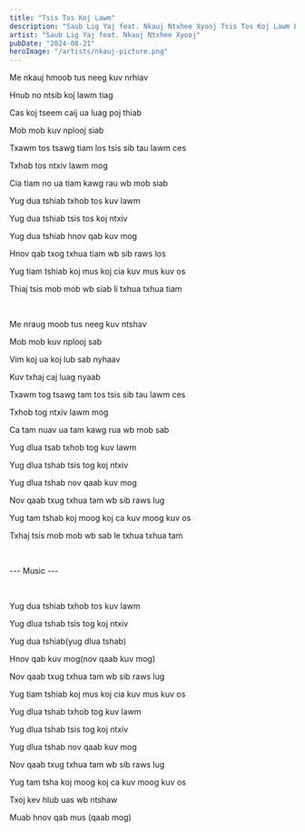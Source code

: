 ```yaml
---
title: "Tsis Tos Koj Lawm"
description: "Saub Lig Yaj feat. Nkauj Ntxhee Xyooj Tsis Tos Koj Lawm Lyrics"
artist: "Saub Lig Yaj feat. Nkauj Ntxhee Xyooj"
pubDate: "2024-08-21"
heroImage: "/artists/nkauj-picture.png"
---
```


Me nkauj hmoob tus neeg kuv nrhiav

Hnub no ntsib koj lawm tiag

Cas koj tseem caij ua luag poj thiab

Mob mob kuv nplooj siab

Txawm tos tsawg tiam los tsis sib tau lawm ces

Txhob tos ntxiv lawm mog

Cia tiam no ua tiam kawg rau wb mob siab

Yug dua tshiab txhob tos kuv lawm

Yug dua tshiab tsis tos koj ntxiv

Yug dua tshiab hnov qab kuv mog

Hnov qab txog txhua tiam wb sib raws los

Yug tiam tshiab koj mus koj cia kuv mus kuv os

Thiaj tsis mob mob wb siab li txhua txhua tiam

<br />

Me nraug moob tus neeg kuv ntshav

Mob mob kuv nplooj sab

Vim koj ua koj lub sab nyhaav

Kuv txhaj caj luag nyaab

Txawm tog tsawg tam tos tsis sib tau lawm ces

Txhob tog ntxiv lawm mog

Ca tam nuav ua tam kawg rua wb mob sab

Yug dlua tsab txhob tog kuv lawm

Yug dlua tshab tsis tog koj ntxiv

Yug dlua tshab nov qaab kuv mog

Nov qaab txug txhua tam wb sib raws lug

Yug tam tshab koj moog koj ca kuv moog kuv os

Txhaj tsis mob mob wb sab le txhua txhua tam

<br />

--- Music ---

<br />

Yug dua tshiab txhob tos kuv lawm

Yug dlua tshab tsis tog koj ntxiv

Yug dua tshiab(yug dlua tshab)

Hnov qab kuv mog(nov qaab kuv mog)

Nov qaab txug txhua tam wb sib raws lug

Yug tiam tshiab koj mus koj cia kuv mus kuv os

Yug dlua tshab txhob tog kuv lawm

Yug dlua tshab tsis tog koj ntxiv

Yug dlua tshab nov qaab kuv mog

Nov qaab txug txhua tam wb sib raws lug

Yug tam tsha koj moog koj ca kuv moog kuv os

Txoj kev hlub uas wb ntshaw

Muab hnov qab mus (qaab mog)
